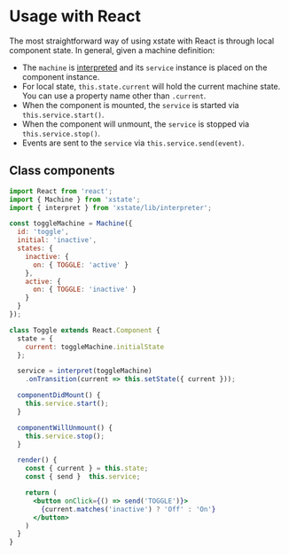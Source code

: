 # Usage with React

The most straightforward way of using xstate with React is through local component state. In general, given a machine definition:

- The `machine` is [interpreted](../guides/interpretation) and its `service` instance is placed on the component instance.
- For local state, `this.state.current` will hold the current machine state. You can use a property name other than `.current`.
- When the component is mounted, the `service` is started via `this.service.start()`.
- When the component will unmount, the `service` is stopped via `this.service.stop()`.
- Events are sent to the `service` via `this.service.send(event)`.

## Class components

```jsx
import React from 'react';
import { Machine } from 'xstate';
import { interpret } from 'xstate/lib/interpreter';

const toggleMachine = Machine({
  id: 'toggle',
  initial: 'inactive',
  states: {
    inactive: {
      on: { TOGGLE: 'active' }
    },
    active: {
      on: { TOGGLE: 'inactive' }
    }
  }
});

class Toggle extends React.Component {
  state = {
    current: toggleMachine.initialState
  };

  service = interpret(toggleMachine)
    .onTransition(current => this.setState({ current }));

  componentDidMount() {
    this.service.start();
  }

  componentWillUnmount() {
    this.service.stop();
  }

  render() {
    const { current } = this.state;
    const { send }  this.service;

    return (
      <button onClick={() => send('TOGGLE')}>
        {current.matches('inactive') ? 'Off' : 'On'}
      </button>
    )
  }
}
```
